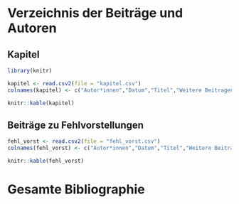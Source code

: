 # Verzeichnis der Beiträge und Autoren

## Kapitel

```r
library(knitr)

kapitel <- read.csv2(file = "kapitel.csv")
colnames(kapitel) <- c("Autor*innen","Datum","Titel","Weitere Beitragende")

knitr::kable(kapitel)
```


## Beiträge zu Fehlvorstellungen

```r
fehl_vorst <- read.csv2(file = "fehl_vorst.csv")
colnames(fehl_vorst) <- c("Autor*innen","Datum","Titel","Weitere Beitragende")

knitr::kable(fehl_vorst)
```

# Gesamte Bibliographie